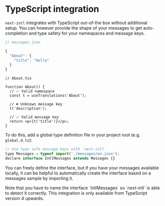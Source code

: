 
# TypeScript integration

`next-intl` integrates with TypeScript out-of-the box without additional setup. You can however provide the shape of your messages to get auto-completion and type safety for your namespaces and message keys.

```js
// messages.json

{
  "About": {
    "title": "Hello"
  }
}
```

```tsx
// About.tsx

function About() {
  // ✅ Valid namespace
  const t = useTranslations('About');

  // ✖️ Unknown message key
  t('description');

  // ✅ Valid message key
  return <p>{t('title')}</p>;
}
```

To do this, add a global type definition file in your project root (e.g. `global.d.ts`):

```jsx
// Use type safe message keys with `next-intl`
type Messages = typeof import('./messages/en.json');
declare interface IntlMessages extends Messages {}
```

You can freely define the interface, but if you have your messages available locally, it can be helpful to automatically create the interface based on a messages sample by importing it.

<Callout>
  Note that you have to name the interface `IntlMessages` so `next-intl` is able
  to detect it correctly. This integration is only available from TypeScript
  version 4 upwards.
</Callout>
